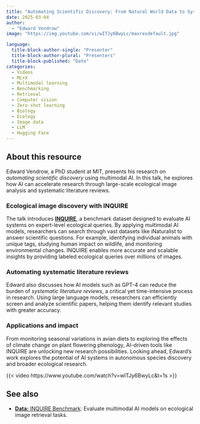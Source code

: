 ```yaml
---
title: "Automating Scientific Discovery: From Natural World Data to Systematic Literature Reviews"
date: 2025-03-04
author: 
  - "Edward Vendrow"
image: "https://img.youtube.com/vi/wITJy6BwyLc/maxresdefault.jpg"  

language: 
  title-block-author-single: "Presenter"
  title-block-author-plural: "Presenters"
  title-block-published: "Date"
categories:
  - Videos
  - ML+X
  - Multimodal learning
  - Benchmarking
  - Retrieval
  - Computer vision
  - Zero-shot learning
  - Biology
  - Ecology
  - Image data
  - LLM
  - Hugging Face
---
```

## About this resource
Edward Vendrow, a PhD student at MIT, presents his research on *automating scientific discovery* using multimodal AI. In this talk, he explores how AI can accelerate research through large-scale ecological image analysis and systematic literature reviews.

### Ecological image discovery with INQUIRE
The talk introduces **[INQUIRE](https://uw-madison-datascience.github.io/ML-X-Nexus/Toolbox/Data/INQUIRE.html)**, a benchmark dataset designed to evaluate AI systems on expert-level ecological queries. By applying multimodal AI models, researchers can search through vast datasets like iNaturalist to answer scientific questions. For example, identifying individual animals with unique tags, studying human impact on wildlife, and monitoring environmental changes. INQUIRE enables more accurate and scalable insights by providing labeled ecological queries over millions of images.

### Automating systematic literature reviews
Edward also discusses how AI models such as GPT-4 can reduce the burden of *systematic literature reviews*, a critical yet time-intensive process in research. Using large language models, researchers can efficiently screen and analyze scientific papers, helping them identify relevant studies with greater accuracy.

### Applications and impact
From monitoring seasonal variations in avian diets to exploring the effects of climate change on plant flowering phenology, AI-driven tools like INQUIRE are unlocking new research possibilities. Looking ahead, Edward's work explores the potential of AI systems in autonomous species discovery and broader ecological research.

{{< video https://www.youtube.com/watch?v=wITJy6BwyLc&t=1s >}}

## See also
- [**Data:** INQUIRE Benchmark](https://uw-madison-datascience.github.io/ML-X-Nexus/Toolbox/Data/INQUIRE.html): Evaluate multimodal AI models on ecological image retrieval tasks.

